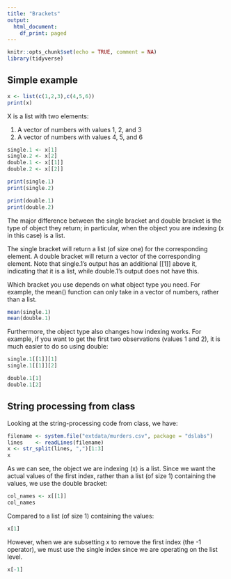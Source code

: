 ```yaml
---
title: "Brackets"
output:
  html_document:
    df_print: paged
---
```


```r
knitr::opts_chunk$set(echo = TRUE, comment = NA)
library(tidyverse)
```

## Simple example

```r
x <- list(c(1,2,3),c(4,5,6))
print(x)
```

X is a list with two elements: 

1. A vector of numbers with values 1, 2, and 3  
2. A vector of numbers with values 4, 5, and 6

```r
single.1 <- x[1]
single.2 <- x[2]
double.1 <- x[[1]]
double.2 <- x[[2]]

print(single.1)
print(single.2)

print(double.1)
print(double.2)
```

The major difference between the single bracket and double bracket is the type of object they return; in particular, when the object you are indexing (x in this case) is a list.

The single bracket will return a list (of size one) for the corresponding element. A double bracket will return a vector of the corresponding element. Note that single.1's output has an additional [[1]] above it, indicating that it is a list, while double.1's output does not have this.

Which bracket you use depends on what object type you need. For example, the mean() function can only take in a vector of numbers, rather than a list. 

```r
mean(single.1)
mean(double.1)
```

Furthermore, the object type also changes how indexing works. For example, if you want to get the first two observations (values 1 and 2), it is much easier to do so using double:

```r
single.1[[1]][1]
single.1[[1]][2]

double.1[1]
double.1[2]
```


## String processing from class

Looking at the string-processing code from class, we have:

```r
filename <- system.file("extdata/murders.csv", package = "dslabs")
lines    <- readLines(filename)
x <- str_split(lines, ",")[1:3]
x
```

As we can see, the object we are indexing (x) is a list. Since we want the actual values of the first index, rather than a list (of size 1) containing the values, we use the double bracket:

```r
col_names <- x[[1]]
col_names
```

Compared to a list (of size 1) containing the values:

```r
x[1]
```

However, when we are subsetting x to remove the first index (the -1 operator), we must use the single index since we are operating on the list level. 

```r
x[-1]
```







